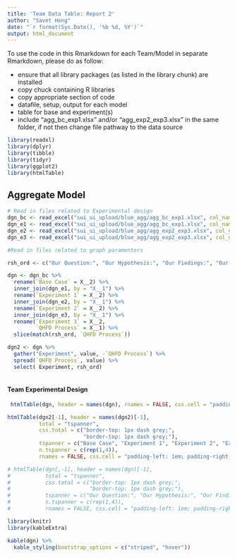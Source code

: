 ```yaml
---
title: 'Team Data Table: Report 2'
author: "Savet Hong"
date: "`r format(Sys.Date(), '%b %d, %Y')`"
output: html_document
---
```


To use the code in this Rmarkdown for each Team/Model in separate Rmarkdown, please do as follow:
  
- ensure that all library packages (as listed in the library chunk) are installed
- copy chuck containing R libraries 
- copy appropriate section of code
+ datafile, setup, output for each model
+ table for base and experiment(s)
- include "agg_bc_exp1.xlsx" and/or "agg_exp2_exp3.xlsx" in the same folder, if not then change file pathway to the data source    

```r

library(readxl)
library(dplyr)
library(tibble)
library(tidyr)
library(ggplot2)
library(htmlTable)

```


## Aggregate Model

```r
# Read in files related to Experimental design
dgn_bc <- read_excel("sui_ui_upload/blue_agg/agg_bc_exp1.xlsx", col_names = FALSE, range = "A12:B15")
dgn_e1 <- read_excel("sui_ui_upload/blue_agg/agg_bc_exp1.xlsx", col_names = FALSE, range = "A265:B268")
dgn_e2 <- read_excel("sui_ui_upload/blue_agg/agg_exp2_exp3.xlsx", col_names = FALSE, range = "A12:B15")
dgn_e3 <- read_excel("sui_ui_upload/blue_agg/agg_exp2_exp3.xlsx", col_names = FALSE, range = "A265:B268")

#Read in files related to graph paramenters

```

```r
rsh_ord <- c("Our Question:", "Our Hypothesis:", "Our Findings:", "Our Decisions:")

dgn <- dgn_bc %>%
  rename(`Base Case` = X__2) %>%
  inner_join(dgn_e1, by = "X__1") %>%
  rename(`Experiment 1` = X__2) %>%
  inner_join(dgn_e2, by = "X__1") %>%
  rename(`Experiment 2` = X__2) %>%
  inner_join(dgn_e3, by = "X__1") %>%
  rename(`Experiment 3` = X__2,
         `QHFD Process` = X__1) %>%
  slice(match(rsh_ord, `QHFD Process`))

dgn2 <- dgn %>%
  gather("Experiment", value, -`QHFD Process`) %>%
  spread(`QHFD Process`, value) %>%
  select( Experiment, rsh_ord)
  

```

#### Team Experimental Design

```r
 htmlTable(dgn, header = names(dgn), rnames = FALSE, css.cell = "padding-left: 1em; padding-right: 1em;", caption ="Team Research/Experiment Design Process: format 1", align = "lllll")

```

```r
htmlTable(dgn2[-1], header = names(dgn2)[-1], 
          total = "tspanner",
          css.total = c("border-top: 1px dash grey;",
                        "border-top: 1px dash grey;"),
          tspanner = c("Base Case", "Experiment 1", "Experiment 2", "Experiment 3"),
          n.tspanner = c(rep(1,4)),
          rnames = FALSE, css.cell = "padding-left: 1em; padding-right: 1em;", caption ="Team Research/Experiment Design Process: format 2", align = "llll")

# htmlTable(dgn[,-1], header = names(dgn)[-1], 
#           total = "tspanner",
#           css.total = c("border-top: 1px dash grey;",
#                         "border-top: 1px dash grey;"),
#           tspanner = c("Our Question:", "Our Hypothesis:", "Our Findings:","Our Decisions:"),
#           n.tspanner = c(rep(1,4)),
#           rnames = FALSE, css.cell = "padding-left: 1em; padding-right: 1em;", caption ="Team Research/Experiment Design Process: format 2", align = "llll")

```



```r
library(knitr)
library(kableExtra)

kable(dgn) %>%
  kable_styling(bootstrap_options = c("striped", "hover"))

```

<!---

#### Team Graphs

-->

```r


```
